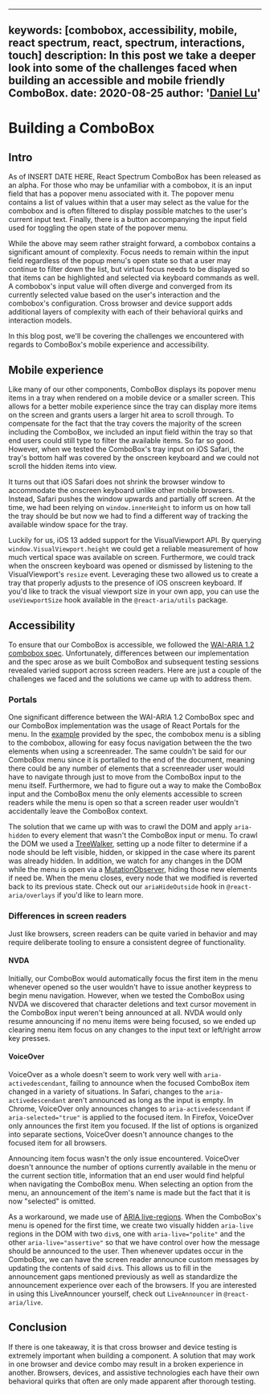 <!-- Copyright 2020 Adobe. All rights reserved.
This file is licensed to you under the Apache License, Version 2.0 (the "License");
you may not use this file except in compliance with the License. You may obtain a copy
of the License at http://www.apache.org/licenses/LICENSE-2.0
Unless required by applicable law or agreed to in writing, software distributed under
the License is distributed on an "AS IS" BASIS, WITHOUT WARRANTIES OR REPRESENTATIONS
OF ANY KIND, either express or implied. See the License for the specific language
governing permissions and limitations under the License. -->


---
keywords: [combobox, accessibility, mobile, react spectrum, react, spectrum, interactions, touch]
description: In this post we take a deeper look into some of the challenges faced when building an accessible and mobile friendly ComboBox.
date: 2020-08-25
author: '[Daniel Lu](https://github.com/LFDanLu)'
---

# Building a ComboBox

## Intro

As of INSERT DATE HERE, React Spectrum ComboBox has been released as an alpha. For those who may be unfamiliar with a combobox, it is an input field that has a popover menu associated with it. The popover menu contains
a list of values within that a user may select as the value for the combobox and is often filtered to display possible matches to the user's current
input text. Finally, there is a button accompanying the input field used for toggling the open state of the popover menu.

While the above may seem rather straight forward, a combobox contains a significant amount of complexity. Focus needs to remain within the input field
regardless of the popup menu's open state so that a user may continue to filter down the list, but virtual focus needs to be displayed so that items
can be highlighted and selected via keyboard commands as well. A combobox's input value will often diverge and converged from its currently selected value based on
the user's interaction and the combobox's configuration. Cross browser and device support adds additional layers of complexity with each of their behavioral quirks and
interaction models.

In this blog post, we'll be covering the challenges we encountered with regards to ComboBox's mobile experience and accessibility.

## Mobile experience

Like many of our other components, ComboBox displays its popover menu items in a tray when rendered on a mobile device or a smaller screen. This allows for a better mobile experience
since the tray can display more items on the screen and grants users a larger hit area to scroll through. To compensate for the fact that the tray covers the majority of the
screen including the ComboBox, we included an input field within the tray so that end users could still type to filter the available items. So far so good. However,
when we tested the ComboBox's tray input on iOS Safari, the tray's bottom half was covered by the onscreen keyboard and we could not scroll the hidden items into view.

It turns out that iOS Safari does not shrink the browser window to accommodate the onscreen keyboard unlike other mobile browsers. Instead, Safari pushes the window upwards and
partially off screen. At the time, we had been relying on `window.innerHeight` to inform us on how tall the tray should be but now we had to find a different way of tracking the available window
space for the tray.

Luckily for us, iOS 13 added support for the VisualViewport API. By querying `window.VisualViewport.height` we could get a reliable measurement of how much vertical space was available on screen. Furthermore, we could track
when the onscreen keyboard was opened or dismissed by listening to the VisualViewport's `resize` event. Leveraging these two allowed us to create a tray that properly adjusts to the presence of iOS onscreen keyboard.
If you'd like to track the visual viewport size in your own app, you can use the `useViewportSize` hook available in the `@react-aria/utils` package.

## Accessibility

To ensure that our ComboBox is accessible, we followed the [WAI-ARIA 1.2 combobox spec](https://www.w3.org/TR/wai-aria-practices-1.2/#combobox). Unfortunately, differences between our implementation and the spec arose
as we built ComboBox and subsequent testing sessions revealed varied support across screen readers. Here are just a couple of the challenges we faced and the solutions we came up with to address them.

### Portals

One significant difference between the WAI-ARIA 1.2 ComboBox spec and our ComboBox implementation was the usage of React Portals for the menu. In the [example](https://www.w3.org/TR/wai-aria-practices-1.2/examples/combobox/combobox-autocomplete-list.html)
provided by the spec, the combobox menu is a sibling to the combobox, allowing for easy focus navigation between the the two elements when using a screenreader. The same couldn't be said for our ComboBox menu since
it is portalled to the end of the document, meaning there could be any number of elements that a screenreader user would have to navigate through just to move from the ComboBox input to the menu itself. Furthermore, we had to figure out
a way to make the ComboBox input and the ComboBox menu the only elements accessible to screen readers while the menu is open so that a screen reader user wouldn't accidentally leave the ComboBox context.

The solution that we came up with was to crawl the DOM and apply `aria-hidden` to every element that wasn't the ComboBox input or menu. To crawl the DOM we used a [TreeWalker](https://developer.mozilla.org/en-US/docs/Web/API/TreeWalker),
setting up a node filter to determine if a node should be left visible, hidden, or skipped in the case where its parent was already hidden. In addition, we watch for any changes in the DOM while the menu is open
via a [MutationObserver](https://developer.mozilla.org/en-US/docs/Web/API/MutationObserver), hiding those new elements if need be. When the menu closes, every node that we modified is reverted back to its previous state.
Check out our `ariaHideOutside` hook in `@react-aria/overlays` if you'd like to learn more.

### Differences in screen readers

Just like browsers, screen readers can be quite varied in behavior and may require deliberate tooling to ensure a consistent degree of functionality.

#### NVDA

Initially, our ComboBox would automatically focus the first item in the menu whenever opened so the user wouldn't have to issue another keypress to begin menu navigation. However, when we tested the ComboBox using NVDA we discovered that
character deletions and text cursor movement in the ComboBox input weren't being announced at all. NVDA would only resume announcing if no menu items were being focused, so we ended up clearing menu item focus on any changes to the input text or
left/right arrow key presses.

#### VoiceOver

VoiceOver as a whole doesn't seem to work very well with `aria-activedescendant`, failing to announce when the focused ComboBox item changed in a variety of situations. In Safari, changes to the `aria-activedescendant` aren't announced
as long as the input is empty. In Chrome, VoiceOver only announces changes to `aria-activedescendant` if `aria-selected="true"` is applied to the focused item. In Firefox, VoiceOver only announces the first item you focused. If the list of options is organized into separate sections,
VoiceOver doesn't announce changes to the focused item for all browsers.

Announcing item focus wasn't the only issue encountered. VoiceOver doesn't announce the number of options currently available in the menu or the current section title, information that an end user would find helpful when navigating the ComboBox menu.
When selecting an option from the menu, an announcement of the item's name is made but the fact that it is now "selected" is omitted.

As a workaround, we made use of [ARIA live-regions](https://developer.mozilla.org/en-US/docs/Web/Accessibility/ARIA/ARIA_Live_Regions). When the ComboBox's menu is opened for the first time, we create two visually hidden `aria-live` regions in the DOM with two `div`s, one with `aria-live="polite"` and the other `aria-live="assertive"`
so that we have control over how the message should be announced to the user. Then whenever updates occur in the ComboBox, we can have the screen reader announce custom messages by updating the contents of said `div`s. This allows us to fill in the announcement gaps mentioned previously as well as standardize the
announcement experience over each of the browsers. If you are interested in using this LiveAnnouncer yourself, check out `LiveAnnouncer` in `@react-aria/live`.

## Conclusion

If there is one takeaway, it is that cross browser and device testing is extremely important when building a component. A solution that may work in one browser and device combo may result in a broken experience in another. Browsers, devices, and assistive technologies each have their own behavioral quirks that often are only made apparent
after thorough testing.
